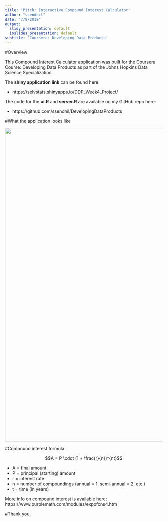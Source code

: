 ```yaml
---
title: 'Pitch: Interactive Compound Interest Calculator'
author: "ssendhil"
date: "7/8/2019"
output:
  slidy_presentation: default
  ioslides_presentation: default
subtitle: 'Coursera: Developing Data Products'
---
```


#Overview

This Compound Interest Calculator application was built for the Coursera Course: Developing Data Products as part of the Johns Hopkins Data Science Specialization.

The **shiny application link** can be found here: 

* https://selvstats.shinyapps.io/DDP_Week4_Project/ 

The code for the **ui.R** and **server.R** are available on my GitHub repo here: 

* https://github.com/ssendhil/DevelopingDataProducts 

#What the application looks like

![](CompoundInterest.png){width=1000px}

#Compound interest formula

$$A = P \cdot  (1 + \frac{r}{n})^{nt}$$

* A = final amount
* P = principal (starting) amount
* r = interest rate 
* n = number of compoundings (annual = 1, semi-annual = 2, etc.)
* t = time (in years)

More info on compound interest is available here: https://www.purplemath.com/modules/expofcns4.htm

#Thank you.